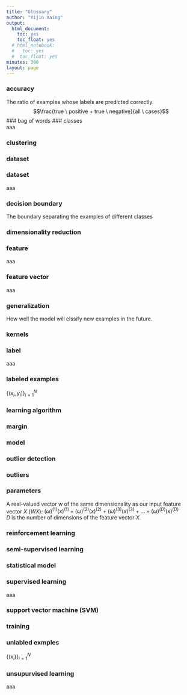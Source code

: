 ```yaml
---
title: "Glossary"
author: "Yijin Xaing"
output:
  html_document:
    toc: yes
    toc_float: yes
  # html_notebook:
  #   toc: yes
  #  toc_float: yes
minutes: 300
layout: page
---
```

### accuracy
The ratio of examples whose labels are predicted correctly.
$$\frac{true \ positive + true \ negative}{all  \ cases}$$
### bag of words
### classes  
aaa  

### clustering
### dataset
### dataset  
aaa  

### decision boundary
The boundary separating the examples of different classes   

### dimensionality reduction
### feature  
aaa  

### feature vector  
aaa   

### generalization
How well the model will clssify new examples in the future.  

### kernels

### label  
aaa  

### labeled examples
$\{(x_{i},y_{i})\}_{i=1}^{N}$  

### learning algorithm

### margin

### model
### outlier detection
### outliers

### parameters
A real-valued vector w of the same dimensionality as our input feature vector $X$ $(WX)$: $(\omega)^{(1)}(x)^{(1)} + (\omega)^{(2)}(x)^{(2)}+ (\omega)^{(3)}(x)^{(3)}+...+(\omega)^{(D)}(x)^{(D)}$  
$D$ is the number of dimensions of the feature vector $X$.  

### reinforcement learning
### semi-supervised learning
### statistical model

### supervised learning   
aaa  

### support vector machine (SVM)
### training


### unlabled exmples
$\{(x_{i})\}_{i=1}^{N}$    

### unsupurvised learning
aaa  
